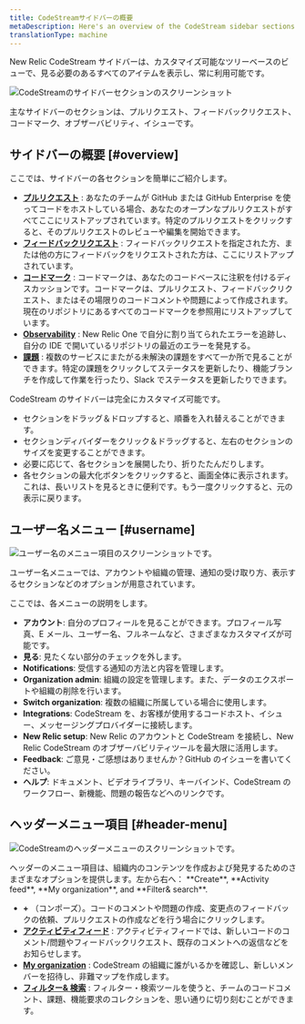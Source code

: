 ```yaml
---
title: CodeStreamサイドバーの概要
metaDescription: Here's an overview of the CodeStream sidebar sections.
translationType: machine
---
```


New Relic CodeStream サイドバーは、カスタマイズ可能なツリーベースのビューで、見る必要のあるすべてのアイテムを表示し、常に利用可能です。

![CodeStreamのサイドバーセクションのスクリーンショット](src/images/Sidebar3.png 'CodeStreamのサイドバーのセクションです。')

<figcaption>
  主なサイドバーのセクションは、プルリクエスト、フィードバックリクエスト、コードマーク、オブザーバビリティ、イシューです。
</figcaption>

## サイドバーの概要 [#overview]

ここでは、サイドバーの各セクションを簡単にご紹介します。

- **[プルリクエスト](/docs/codestream/codestream-ui-overview/pull-requests-section)** : あなたのチームが GitHub または GitHub Enterprise を使ってコードをホストしている場合、あなたのオープンなプルリクエストがすべてここにリストアップされています。特定のプルリクエストをクリックすると、そのプルリクエストのレビューや編集を開始できます。
- **[フィードバックリクエスト](/docs/codestream/codestream-ui-overview/feedback-requests-section)** : フィードバックリクエストを指定された方、または他の方にフィードバックをリクエストされた方は、ここにリストアップされています。
- **[コードマーク](/docs/codestream/codestream-ui-overview/codemarks-section)** : コードマークは、あなたのコードベースに注釈を付けるディスカッションです。コードマークは、プルリクエスト、フィードバックリクエスト、またはその場限りのコードコメントや問題によって作成されます。現在のリポジトリにあるすべてのコードマークを参照用にリストアップしています。
- **[Observability](/docs/codestream/codestream-ui-overview/observability-section)** : New Relic One で自分に割り当てられたエラーを追跡し、自分の IDE で開いているリポジトリの最近のエラーを発見する。
- **[課題](/docs/codestream/codestream-ui-overview/issues-section)** : 複数のサービスにまたがる未解決の課題をすべて一か所で見ることができます。特定の課題をクリックしてステータスを更新したり、機能ブランチを作成して作業を行ったり、Slack でステータスを更新したりできます。

CodeStream のサイドバーは完全にカスタマイズ可能です。

- セクションをドラッグ＆ドロップすると、順番を入れ替えることができます。
- セクションディバイダーをクリック＆ドラッグすると、左右のセクションのサイズを変更することができます。
- 必要に応じて、各セクションを展開したり、折りたたんだりします。
- 各セクションの最大化ボタンをクリックすると、画面全体に表示されます。これは、長いリストを見るときに便利です。もう一度クリックすると、元の表示に戻ります。

## ユーザー名メニュー [#username]

![ユーザー名のメニュー項目のスクリーンショットです。](src/images/UsernameMenu.png 'ユーザー名のメニュー項目です。')

<figcaption>
  ユーザー名メニューでは、アカウントや組織の管理、通知の受け取り方、表示するセクションなどのオプションが用意されています。
</figcaption>

ここでは、各メニューの説明をします。

- **アカウント**: 自分のプロフィールを見ることができます。プロフィール写真、E メール、ユーザー名、フルネームなど、さまざまなカスタマイズが可能です。
- **見る**: 見たくない部分のチェックを外します。
- **Notifications**: 受信する通知の方法と内容を管理します。
- **Organization admin**: 組織の設定を管理します。また、データのエクスポートや組織の削除を行います。
- **Switch organization**: 複数の組織に所属している場合に使用します。
- **Integrations**: CodeStream を、お客様が使用するコードホスト、イシュー、メッセージングプロバイダーに接続します。
- **New Relic setup**: New Relic のアカウントと CodeStream を接続し、New Relic CodeStream のオブザーバビリティツールを最大限に活用します。
- **Feedback**: ご意見・ご感想はありませんか？GitHub のイシューを書いてください。
- **ヘルプ**: ドキュメント、ビデオライブラリ、キーバインド、CodeStream のワークフロー、新機能、問題の報告などへのリンクです。

## ヘッダーメニュー項目 [#header-menu]

![CodeStreamのヘッダーメニューのスクリーンショットです。](src/images/GlobalOptions2.png 'CodeStreamのヘッダーメニューです。')

<figcaption>
  ヘッダーのメニュー項目は、組織内のコンテンツを作成および発見するためのさまざまなオプションを提供します。左から右へ：
  **Create**, **Activity feed**, **My organization**, and **Filter& search**.
</figcaption>

- **+** （コンポーズ）。コードのコメントや問題の作成、変更点のフィードバックの依頼、プルリクエストの作成などを行う場合にクリックします。
- **[アクティビティフィード](/docs/codestream/codestream-ui-overview/activity-feed)** : アクティビティフィードでは、新しいコードのコメント/問題やフィードバックリクエスト、既存のコメントへの返信などをお知らせします。
- **[My organization](/docs/codestream/codestream-ui-overview/myorganization)** : CodeStream の組織に誰がいるかを確認し、新しいメンバーを招待し、非難マップを作成します。
- **[フィルター& 検索](/docs/codestream/codestream-ui-overview/filter-and-search)** : フィルター・検索ツールを使うと、チームのコードコメント、課題、機能要求のコレクションを、思い通りに切り刻むことができます。
